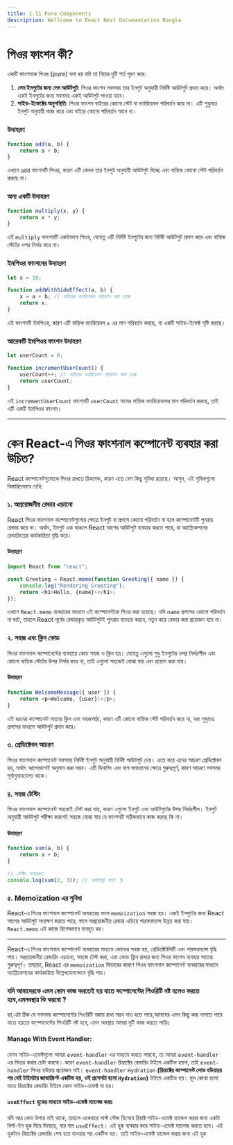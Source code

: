 ```yaml
---
title: 1.11 Pure Components
description: Wellcome to React Next Documantation Bangla
---
```



## <h1 className="bg-gradient-to-r from-blue-500 to-purple-500 inline-block text-transparent bg-clip-text text-3xl pt-2">পিওর ফাংশন কী?</h1>

একটি ফাংশনকে পিওর (pure) বলা হয় যদি তা নিচের দুটি শর্ত পূরণ করে:

1. **সেম ইনপুটের জন্য সেম আউটপুট**: পিওর ফাংশন সবসময় তার ইনপুট অনুযায়ী নির্দিষ্ট আউটপুট প্রদান করে। অর্থাৎ একই ইনপুটের জন্য সবসময় একই আউটপুট পাওয়া যাবে।
2. **সাইড-ইফেক্টের অনুপস্থিতি**: পিওর ফাংশন বাইরের কোনো স্টেট বা ভ্যারিয়েবল পরিবর্তন করে না। এটি শুধুমাত্র ইনপুট অনুযায়ী কাজ করে এবং বাইরে কোনো পরিবর্তন আনে না।

### উদাহরণ

```javascript
function add(a, b) {
    return a + b;
}
```

এখানে `add` ফাংশনটি পিওর, কারণ এটি কেবল তার ইনপুট অনুযায়ী আউটপুট দিচ্ছে এবং বাহ্যিক কোনো স্টেট পরিবর্তন করছে না।

### অন্য একটি উদাহরণ

```javascript
function multiply(x, y) {
    return x * y;
}
```

এই `multiply` ফাংশনটি একইভাবে পিওর, যেহেতু এটি নির্দিষ্ট ইনপুটের জন্য নির্দিষ্ট আউটপুট প্রদান করে এবং বাহ্যিক স্টেটের ওপর নির্ভর করে না।

### ইমপিওর ফাংশনের উদাহরণ

```javascript
let x = 10;

function addWithSideEffect(a, b) {
    x = a + b; // বাহিরের ভ্যারিয়েবল পরিবর্তন করা হচ্ছে
    return x;
}
```

এই ফাংশনটি ইমপিওর, কারণ এটি বাহ্যিক ভ্যারিয়েবল `x` এর মান পরিবর্তন করছে, যা একটি সাইড-ইফেক্ট সৃষ্টি করছে।

### আরেকটি ইমপিওর ফাংশন উদাহরণ

```javascript
let userCount = 0;

function incrementUserCount() {
    userCount++; // বাহিরের ভ্যারিয়েবল পরিবর্তন করা হচ্ছে
    return userCount;
}
```

এই `incrementUserCount` ফাংশনটি `userCount` নামের বাহ্যিক ভ্যারিয়েবলের মান পরিবর্তন করছে, তাই এটি একটি ইমপিওর ফাংশন।

---

## <h1 className="bg-gradient-to-r from-blue-500 to-purple-500 inline-block text-transparent bg-clip-text text-3xl pt-2">কেন React-এ পিওর ফাংশনাল কম্পোনেন্ট ব্যবহার করা উচিত?</h1>

React কম্পোনেন্টগুলোকে পিওর রাখতে রিকমেন্ড, কারণ এতে বেশ কিছু সুবিধা রয়েছে। আসুন, এই সুবিধাগুলো বিস্তারিতভাবে দেখি:

### ১. অপ্রয়োজনীয় রেন্ডার এড়ানো

React পিওর ফাংশনাল কম্পোনেন্টগুলোর ক্ষেত্রে ইনপুট বা প্রপসে কোনো পরিবর্তন না হলে কম্পোনেন্টটি পুনরায় রেন্ডার করে না। অর্থাৎ, ইনপুট এক থাকলে React আগের আউটপুট ব্যবহার করতে পারে, যা অ্যাপ্লিকেশনের রেন্ডারিংয়ের কার্যকারিতা বৃদ্ধি করে।

#### উদাহরণ

```javascript
import React from "react";

const Greeting = React.memo(function Greeting({ name }) {
    console.log("Rendering Greeting");
    return <h1>Hello, {name}!</h1>;
});
```

এখানে `React.memo` ব্যবহারের মাধ্যমে এই কম্পোনেন্টকে পিওর করা হয়েছে। যদি `name` প্রপসের কোনো পরিবর্তন না ঘটে, তাহলে React পূর্বের রেন্ডারকৃত আউটপুটই পুনরায় ব্যবহার করবে, নতুন করে রেন্ডার করা প্রয়োজন হবে না।

### ২. সহজ এবং ক্লিন কোড

পিওর ফাংশনাল কম্পোনেন্টের ব্যবহারে কোড সহজ ও ক্লিন হয়। যেহেতু এগুলো শুধু ইনপুটের ওপর নির্ভরশীল এবং কোনো বাহ্যিক স্টেটের উপর নির্ভর করে না, তাই এগুলো সহজেই বোঝা যায় এবং প্রয়োগ করা যায়।

#### উদাহরণ

```javascript
function WelcomeMessage({ user }) {
    return <p>Welcome, {user}!</p>;
}
```

এই ধরনের কম্পোনেন্ট অত্যন্ত ক্লিন এবং সহজপাঠ্য, কারণ এটি কোনো বাহ্যিক স্টেট পরিবর্তন করে না, বরং শুধুমাত্র প্রপসের মাধ্যমে আউটপুট প্রদান করে।

### ৩. প্রেডিক্টেবল আচরণ

পিওর ফাংশনাল কম্পোনেন্ট সবসময় নির্দিষ্ট ইনপুট অনুযায়ী নির্দিষ্ট আউটপুট দেয়। এতে করে এদের আচরণ প্রেডিক্টেবল হয়, অর্থাৎ আগেভাগেই অনুমান করা সম্ভব। এটি ডিবাগিং এবং বাগ সমাধানের ক্ষেত্রে গুরুত্বপূর্ণ, কারণ আচরণ সবসময় পূর্বানুমানযোগ্য থাকে।

### ৪. সহজ টেস্টিং

পিওর ফাংশনাল কম্পোনেন্ট সহজেই টেস্ট করা যায়, কারণ এগুলো ইনপুট এবং আউটপুটের উপর নির্ভরশীল। ইনপুট অনুযায়ী আউটপুট পরীক্ষা করলেই সহজে বোঝা যায় যে ফাংশনটি সঠিকভাবে কাজ করছে কি না।

#### উদাহরণ

```javascript
function sum(a, b) {
    return a + b;
}

// টেস্টিং উদাহরণ:
console.log(sum(2, 3)); // আউটপুট হবে: 5
```

### ৫. Memoization এর সুবিধা

React-এ পিওর ফাংশনাল কম্পোনেন্ট ব্যবহারের ফলে `memoization` সহজ হয়। একই ইনপুটের জন্য React আগের আউটপুট সংরক্ষণ করতে পারে, ফলে অপ্রয়োজনীয় রেন্ডার এড়িয়ে পারফরম্যান্স উন্নত করা যায়। `React.memo` এই কাজে বিশেষভাবে ব্যবহৃত হয়।

---

React-এ পিওর ফাংশনাল কম্পোনেন্ট ব্যবহারের মাধ্যমে কোডের সহজ হয়, প্রেডিক্টেবিলিটি এবং পারফরম্যান্স বৃদ্ধি পায়। অপ্রয়োজনীয় রেন্ডারিং এড়ানো, সহজে টেস্ট করা, এবং কোড ক্লিন রাখার জন্য পিওর ফাংশন ব্যবহার অত্যন্ত গুরুত্বপূর্ণ। তাছাড়া, React এর `memoization` ফিচারের কারণে পিওর ফাংশনাল কম্পোনেন্ট ব্যবহারের মাধ্যমে অ্যাপ্লিকেশনের কার্যকারিতা উল্লেখযোগ্যভাবে বৃদ্ধি পায়।

### যদি আমাদেরকে এমন কোন কাজ করতেই হয় যাতে কম্পোনেন্টের পিওরিটি নষ্ট হলেও করতে হবে,এমনবস্থায় কি করবো ?

হ্যা,এটা ঠিক যে সবসময় কম্পোনেন্টের পিওরিটি বজায় রাখা সম্ভব নাও হতে পারে,আমাদের এমন কিছু করা লাগতে পারে যাতে হয়তো কম্পোনেন্টের পিওরিটি নষ্ট হবে, এমন অবস্থায় আমরা দুটি কাজ করতে পাড়িঃ

#### Manage With Event Handler:

যেসব সাইড-এফেক্টগুলো আমরা `event-handler` এর মাধ্যমে করতে পারবো, তা আমরা `event-handler` এর ভিতর করার চেষ্টা করবো। কারণ `event-handler` রিয়াক্টের রেন্ডারিং টাইমে একটিভ হয়না, তাই `event-handler` পিওর হউয়ার প্রয়োজন নাই। `event-handler` `Hydration` **(রিয়াক্টের কম্পোনেন্ট লোড হউয়ায়র পর যেই টাইমটায় জাভাস্ক্রিপ্ট একটিভ হয়, ওই প্রসেসটা হলো `Hydration`)** টাইমে একটিভ হয়। মূল কোথা হলো যাতে রিয়াক্টের রেন্ডারিং টাইমে কোন সাইড-এফেক্ট না হয়।

#### `useEffect` হুকের মাধ্যমে সাইড-এফেক্ট ম্যানেজ করাঃ

যদি আর কোন উপায় নাই থাকে, তাহলে একেবারে লাস্ট স্টেজ হিসেবে রিয়াক্ট সাইড-এফেক্ট হ্যান্ডেল করার জন্য একটা বিল্ট-ইন হুক দিয়ে দিয়েছে, যার নাম `useEffect`। এই হুক ব্যবহার করে সাইড-এফেক্ট ম্যানেজ করতে হবে। এই হুকটাও রিয়াক্টের রেন্ডারিং শেষ হয়ে যাওয়ার পর একটিভ হয়। তাই সাইড-এফেক্ট হ্যান্ডেল করার জন্য এই হুক